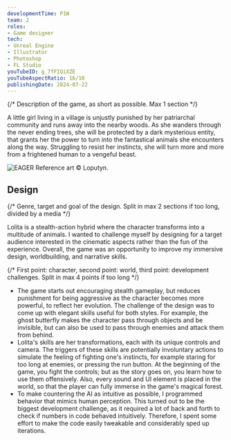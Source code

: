```yaml
---
developmentTime: P1W
team: 2
roles:
- Game designer
tech:
- Unreal Engine
- Illustrator
- Photoshop
- FL Studio
youTubeID: g_7fFIQiXZE
youTubeAspectRatio: 16/10
publishingDate: 2024-07-22
---
```


{/* Description of the game, as short as possible. Max 1 section */}

A little girl living in a village is unjustly punished by her patriarchal community and runs away into the nearby woods. As she wanders through the never ending trees, she will be protected by a dark mysterious entity, that grants her the power to turn into the fantastical animals she encounters along the way. Struggling to resist her instincts, she will turn more and more from a frightened human to a vengeful beast.

![EAGER Reference art © Loputyn.](./lolita-art.webp)

## Design

{/* Genre, target and goal of the design. Split in max 2 sections if too long, divided by a media */}

Lolita is a stealth-action hybrid where the character transforms into a multitude of animals. I wanted to challenge myself by designing for a target audience interested in the cinematic aspects rather than the fun of the experience. Overall, the game was an opportunity to improve my immersive design, worldbuilding, and narrative skills.

{/* First point: character, second point: world, third point: development challenges. Split in max 4 points if too long */}

* The game starts out encouraging stealth gameplay, but reduces punishment for being aggressive as the character becomes more powerful, to reflect her evolution. The challenge of the design was to come up with elegant skills useful for both styles. For example, the ghost butterfly makes the character pass through objects and be invisible, but can also be used to pass through enemies and attack them from behind.
* Lolita's skills are her transformations, each with its unique controls and camera. The triggers of these skills are potentially involuntary actions to simulate the feeling of fighting one's instincts, for example staring for too long at enemies, or pressing the run button. At the beginning of the game, you fight the controls; but as the story goes on, you learn how to use them offensively. Also, every sound and UI element is placed in the world, so that the player can fully immerse in the game's magical forest.
* To make countering the AI as intuitive as possible, I programmed behavior that mimics human perception. This turned out to be the biggest development challenge, as it required a lot of back and forth to check if numbers in code behaved intuitively. Therefore, I spent some effort to make the code easily tweakable and considerably sped up iterations.